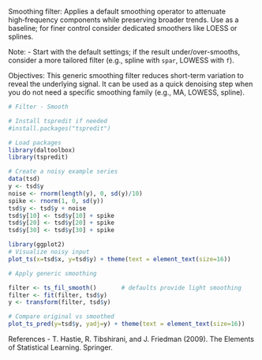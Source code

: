 Smoothing filter: Applies a default smoothing operator to attenuate high‑frequency components while preserving broader trends. Use as a baseline; for finer control consider dedicated smoothers like LOESS or splines.

Note:
- Start with the default settings; if the result under/over-smooths, consider a more tailored filter (e.g., spline with `spar`, LOWESS with `f`).

Objectives: This generic smoothing filter reduces short-term variation to reveal the underlying signal. It can be used as a quick denoising step when you do not need a specific smoothing family (e.g., MA, LOWESS, spline).



```r
# Filter - Smooth

# Install tspredit if needed
#install.packages("tspredit")
```

```r
# Load packages
library(daltoolbox)
library(tspredit) 
```


```r
# Create a noisy example series
data(tsd)
y <- tsd$y
noise <- rnorm(length(y), 0, sd(y)/10)
spike <- rnorm(1, 0, sd(y))
tsd$y <- tsd$y + noise
tsd$y[10] <- tsd$y[10] + spike
tsd$y[20] <- tsd$y[20] + spike
tsd$y[30] <- tsd$y[30] + spike
```

```r
library(ggplot2)
# Visualize noisy input
plot_ts(x=tsd$x, y=tsd$y) + theme(text = element_text(size=16))
```

```r
# Apply generic smoothing

filter <- ts_fil_smooth()       # defaults provide light smoothing
filter <- fit(filter, tsd$y)
y <- transform(filter, tsd$y)

# Compare original vs smoothed
plot_ts_pred(y=tsd$y, yadj=y) + theme(text = element_text(size=16))
```

References
- T. Hastie, R. Tibshirani, and J. Friedman (2009). The Elements of Statistical Learning. Springer.
